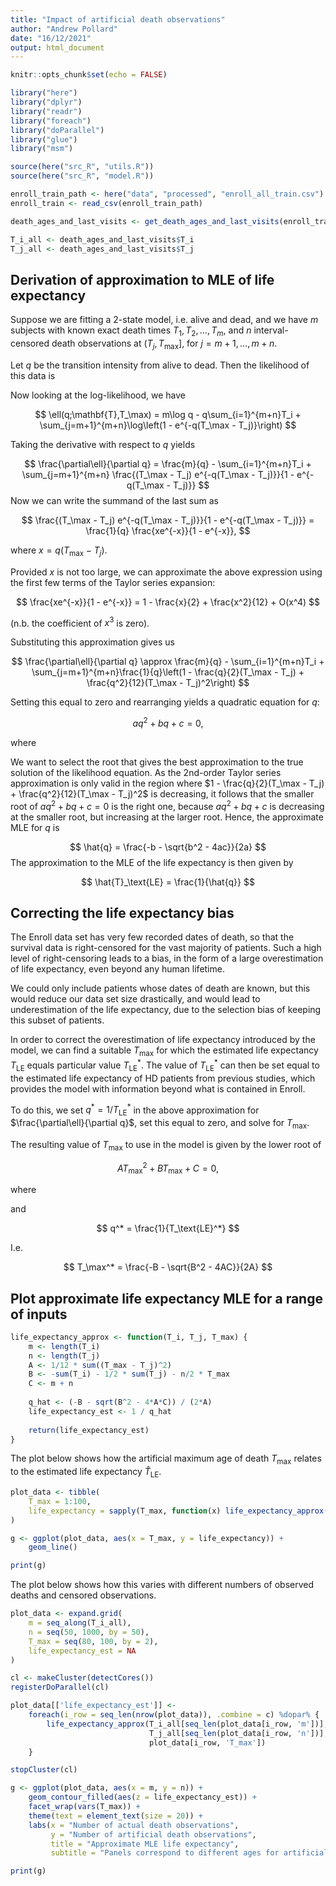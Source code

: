 ---
title: "Impact of artificial death observations"
author: "Andrew Pollard"
date: "16/12/2021"
output: html_document
---

```{r setup, include = FALSE}
knitr::opts_chunk$set(echo = FALSE)

library("here")
library("dplyr")
library("readr")
library("foreach")
library("doParallel")
library("glue")
library("msm")

source(here("src_R", "utils.R"))
source(here("src_R", "model.R"))
```


```{r read_train_data}
enroll_train_path <- here("data", "processed", "enroll_all_train.csv")
enroll_train <- read_csv(enroll_train_path)
```


```{r find_death_times_and_last_visit_ages}
death_ages_and_last_visits <- get_death_ages_and_last_visits(enroll_train)

T_i_all <- death_ages_and_last_visits$T_i
T_j_all <- death_ages_and_last_visits$T_j

```

## Derivation of approximation to MLE of life expectancy

Suppose we are fitting a 2-state model,
i.e. alive and dead,
and we have $m$ subjects with known exact death times
$T_1, T_2, \dots, T_m$,
and $n$ interval-censored death observations at $(T_j,T_\max]$,
for $j = m+1, \dots, m+n$.

Let $q$ be the transition intensity from alive to dead.
Then the likelihood of this data is

\begin{eqnarray}
L(q;\mathbf{T},T_\max) &=& q^m \exp\left\{-q\sum_{i=1}^m T_i\right\}
\times \prod_{j=m+1}^{m+n} \left(e^{-qT_j} - e^{-qT_\max}\right) \\

&=& q^m \exp\left\{-q\sum_{i=1}^{m+n}T_i\right\} \times
\prod_{j=m+1}^{m+n} \left(1 - e^{-q(T_\max - T_j)}\right)

\end{eqnarray}

Now looking at the log-likelihood, we have

$$
\ell(q;\mathbf{T},T_\max) = m\log q - q\sum_{i=1}^{m+n}T_i
 + \sum_{j=m+1}^{m+n}\log\left(1 - e^{-q(T_\max - T_j)}\right)
$$

Taking the derivative with respect to $q$ yields

$$
\frac{\partial\ell}{\partial q} = \frac{m}{q} - \sum_{i=1}^{m+n}T_i
 + \sum_{j=m+1}^{m+n} \frac{(T_\max - T_j) e^{-q(T_\max - T_j)}}{1 - e^{-q(T_\max - T_j)}}
$$
Now we can write the summand of the last sum as

$$
\frac{(T_\max - T_j) e^{-q(T_\max - T_j)}}{1 - e^{-q(T_\max - T_j)}} =
\frac{1}{q} \frac{xe^{-x}}{1 - e^{-x}},
$$

where $x = q(T_\max - T_j)$.

Provided $x$ is not too large,
we can approximate the above expression using
the first few terms of the Taylor series expansion:

$$
\frac{xe^{-x}}{1 - e^{-x}} = 1 - \frac{x}{2} + \frac{x^2}{12} + O(x^4)
$$

(n.b. the coefficient of $x^3$ is zero).

Substituting this approximation gives us

$$
\frac{\partial\ell}{\partial q} \approx \frac{m}{q} - \sum_{i=1}^{m+n}T_i
+ \sum_{j=m+1}^{m+n}\frac{1}{q}\left(1 - \frac{q}{2}(T_\max - T_j) +
\frac{q^2}{12}(T_\max - T_j)^2\right)
$$

Setting this equal to zero and rearranging yields
a quadratic equation for $q$:

$$
aq^2 + bq + c = 0,
$$

where

\begin{eqnarray}
a &=& \frac{1}{12}\sum_{j=m+1}^{m+n}(T_\max - T_j)^2 \\
b &=& -\sum_{i=1}^m T_i - \frac{1}{2}\sum_{j=m+1}^{m+n}T_j - \frac{1}{2}nT_\max \\
c &=& m + n
\end{eqnarray}

We want to select the root that gives
the best approximation to the true solution
of the likelihood equation.
As the 2nd-order Taylor series approximation
is only valid in the region where
$1 - \frac{q}{2}(T_\max - T_j) + \frac{q^2}{12}(T_\max - T_j)^2$
is decreasing,
it follows that the smaller root of $aq^2 + bq + c = 0$
is the right one,
because $aq^2 + bq + c$ is decreasing at the smaller root,
but increasing at the larger root.
Hence, the approximate MLE for $q$ is

$$
\hat{q} = \frac{-b - \sqrt{b^2 - 4ac}}{2a}
$$
The approximation to the MLE of the life expectancy
is then given by

$$
\hat{T}_\text{LE} = \frac{1}{\hat{q}}
$$


## Correcting the life expectancy bias

The Enroll data set has very few recorded dates of death,
so that the survival data is right-censored
for the vast majority of patients.
Such a high level of right-censoring leads to a bias,
in the form of a large overestimation of life expectancy,
even beyond any human lifetime.

We could only include patients whose dates of death are known,
but this would reduce our data set size drastically,
and would lead to underestimation of the life expectancy,
due to the selection bias of keeping this subset of patients.

In order to correct the overestimation of life expectancy
introduced by the model,
we can find a suitable $T_\max$ for which
the estimated life expectancy $T_\text{LE}$
equals particular value $T_\text{LE}^*$.
The value of $T_\text{LE}^*$ can then be set equal
to the estimated life expectancy of HD patients from previous studies,
which provides the model with
information beyond what is contained in Enroll.

To do this,
we set $q^* = 1/T_\text{LE}^*$
in the above approximation for $\frac{\partial\ell}{\partial q}$,
set this equal to zero,
and solve for $T_\max$.

The resulting value of $T_\max$ to use in the model
is given by the lower root of

$$
AT_\max^2 + BT_\max + C = 0,
$$

where

\begin{eqnarray}
A &=& \frac{1}{12}q^{*2} n \\
B &=& -\frac{1}{2}q^* \left(\frac{1}{3}q^*\sum_{j=m+1}^{m+n}T_j + n\right) \\
C &=& \frac{1}{12}q^{*2}\sum_{j=m+1}^{m+n}T_j^2 - q^*\left(\sum_{i=1}^m T_i + \frac{1}{2}\sum_{j=m+1}^{m+n}T_j\right) + m + n
\end{eqnarray}

and

$$
q^* = \frac{1}{T_\text{LE}^*}
$$

I.e.

$$
T_\max^* = \frac{-B - \sqrt{B^2 - 4AC}}{2A}
$$





## Plot approximate life expectancy MLE for a range of inputs

```{r define_life_expectancy_approx_function}
life_expectancy_approx <- function(T_i, T_j, T_max) {
    m <- length(T_i)
    n <- length(T_j)
    A <- 1/12 * sum((T_max - T_j)^2)
    B <- -sum(T_i) - 1/2 * sum(T_j) - n/2 * T_max
    C <- m + n
    
    q_hat <- (-B - sqrt(B^2 - 4*A*C)) / (2*A)
    life_expectancy_est <- 1 / q_hat
    
    return(life_expectancy_est)
}
```

The plot below shows how the artificial maximum age of death $T_\max$
relates to the estimated life expectancy $\hat{T}_\text{LE}$.

```{r plot_life_exp_vs_age_max}
plot_data <- tibble(
    T_max = 1:100,
    life_expectancy = sapply(T_max, function(x) life_expectancy_approx(T_i_all, T_j_all, x))
)

g <- ggplot(plot_data, aes(x = T_max, y = life_expectancy)) +
    geom_line()

print(g)
```

The plot below shows how this varies
with different numbers of observed deaths
and censored observations.

```{r set_up_plot_data, cache = TRUE}
plot_data <- expand.grid(
    m = seq_along(T_i_all),
    n = seq(50, 1000, by = 50),
    T_max = seq(80, 100, by = 2),
    life_expectancy_est = NA
)

cl <- makeCluster(detectCores())
registerDoParallel(cl)

plot_data[['life_expectancy_est']] <-
    foreach(i_row = seq_len(nrow(plot_data)), .combine = c) %dopar% {
        life_expectancy_approx(T_i_all[seq_len(plot_data[i_row, 'm'])],
                               T_j_all[seq_len(plot_data[i_row, 'n'])],
                               plot_data[i_row, 'T_max'])
    }

stopCluster(cl)
```

```{r plot_results, fig.width = 16, fig.height = 12}
g <- ggplot(plot_data, aes(x = m, y = n)) +
    geom_contour_filled(aes(z = life_expectancy_est)) +
    facet_wrap(vars(T_max)) +
    theme(text = element_text(size = 20)) +
    labs(x = "Number of actual death observations",
         y = "Number of artificial death observations",
         title = "Approximate MLE life expectancy",
         subtitle = "Panels correspond to different ages for artificial death observations")

print(g)
```
